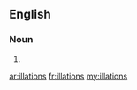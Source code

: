 ==English==

===Noun===
{{head|en|plural}}

# {{plural of|illation|lang=en|nocat=1}}

[[ar:illations]]
[[fr:illations]]
[[my:illations]]